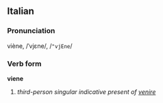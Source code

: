 ==Italian==
===Pronunciation===
viène, /ˈvjɛne/, /<tt>"vjEne</tt>/
===Verb form===
'''viene'''

# ''third-person singular indicative present of [[venire]]''